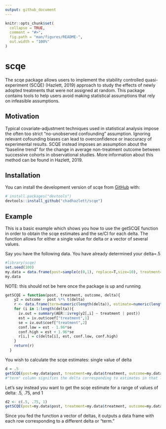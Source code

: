 ```yaml
---
output: github_document
---
```


<!-- README.md is generated from README.Rmd. Please edit that file -->

```r
knitr::opts_chunk$set(
  collapse = TRUE,
  comment = "#>",
  fig.path = "man/figures/README-",
  out.width = "100%"
)
```
# scqe

<!-- badges: start -->
<!-- badges: end -->

The scqe package allows users to implement the stability controlled quasi-experiment (SCQE) (Hazlett, 2019) approach to study the effects of newly adopted treatments that were not assigned at random. This package contains tools to help users avoid making statistical assumptions that rely on infeasible assumptions.

## Motivation
Typical covariate-adjustment techniques used in statistical analysis impose the often too strict "no-unobserved confounding" assumption. Ignoring relevant cofounding biases can lead to overconfidence or inaccuracy of experimental results. SCQE instead imposes an assumption about the "baseline trend" for the change in average non-treatment outcome between successive cohorts in observational studies. More information about this method can be found in Hazlett, 2019.

## Installation


You can install the development version of scqe from [GitHub](https://github.com/) with:

``` r
# install.packages("devtools")
devtools::install_github("chadhazlett/scqe")
```
## Example
This is a basic example which shows you how to use the getSCQE function in order to obtain the scqe estimates and the se/CI for each delta.
The function allows for either a single value for delta or a vector of several values.

Say you have the following data. You have already determined your delta=.5
```r
#library(scqe)
set.seed(100)
my.data = data.frame(post=sample(c(0,1), replace=T,size=10), treatment=sample(c(0,1), replace=T,size=10), outcome=runif(10))
my.data
```

NOTE: this should not be here once the package is up and running

```r
getSCQE = function(post, treatment, outcome, delta){
    y2 = outcome - post %*% t(delta)
    r <- data.frame(term=numeric(length(delta)), estimate=numeric(length(delta)), conf.low=numeric(length(delta)),conf.high=numeric(length(delta)))
    for (i in 1:length(delta)){
      iv.out = summary(AER::ivreg(y2[,i] ~ treatment | post))
      est = iv.out$coef["treatment",1]
      se = iv.out$coef["treatment",2]
      conf.low = est - 1.96*se
      conf.high = est + 1.96*se
      r[i,] = c(delta[i], est, conf.low, conf.high)
    }
    return(r)
  }
```


You wish to calculate the scqe estimates: single value of delta
```r
d = .5
getSCQE(post=my.data$post, treatment=my.data$treatment, outcome=my.data$outcome, delta=d)
#"term" column signifies the delta corresponding to estimates in that line of the df
```

Let's say instead you want to get the scqe estimate for a range of values of delta: .5, .75, and 1
```r
d2 <- c(.5, .75, 1)
getSCQE(post=my.data$post, treatment=my.data$treatment, outcome=my.data$outcome, delta=d2)
```
Since you fed the function a vector of deltas, it outputs a data frame with each row corresponding to a different delta or "term."




